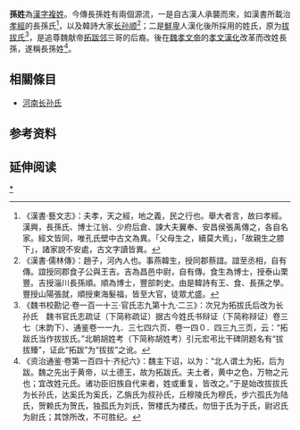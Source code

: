 {{姓氏
|姓氏=长孙
|繁體=長孫
|簡體=长孙
|拼音=Zhǎngsūn
|注音={{Pinyin2zhuyin|Zhǎng}}{{Pinyin2zhuyin|sūn}}
|中国大陆=Zhangsun
|台湾=
|香港=
|澳门=
|新加坡=
|马来西亚=
|越南=Trưởng Tôn
|韩国=
|反切=
|同音字=
|堂号=
|郡望=[[济阳郡|济阳郡]]
}}

'''{{zy|長|-{zh-tw:ㄓㄤˇ;zh-cn:zhǎng}-}}孫姓'''為[[漢字姓氏|漢字]][[複姓|複姓]]。今傳長孫姓有兩個源流，一是自古漢人承襲而來，如漢書所載治[[孝經|孝經]]的長孫氏<ref>《漢書·藝文志》：夫孝，天之經，地之義，民之行也。舉大者言，故曰孝經。漢興，長孫氏、博士江翁、少府后倉、諫大夫翼奉、安昌侯張禹傳之，各自名家。經文皆同，唯孔氏壁中古文為異。「父母生之，續莫大焉」，「故親生之膝下」，諸家說不安處，古文字讀皆異。</ref>，以及韓詩大家[[长孙顺|长孙顺]]<ref>《漢書·儒林傳》：趙子，河內人也。事燕韓生，授同郡蔡誼。誼至丞相，自有傳。誼授同郡食子公與王吉。吉為昌邑中尉，自有傳。食生為博士，授泰山栗豐。吉授淄川長孫順。順為博士，豐部刺史。由是韓詩有王、食、長孫之學。豐授山陽張就，順授東海髮福，皆至大官，徒眾尤盛。</ref>；二是[[鮮卑|鮮卑]]人漢化後所採用的姓氏，原为[[拔拔氏|拔拔氏]]<ref>《魏书校勘记·卷一百一十三·官氏志九第十九·二三》：次兄为拓拔氏后改为长孙氏　魏书官氏志疏证（下简称疏证）据古今姓氏书辩证（下简称辩证）卷三七（末韵下）、通鉴卷一一九．三七四六页、卷一四０．四三九三页，云：“拓跋氏当作拔拔氏。”北朝胡姓考（下简称胡姓考）引元宏弔比干碑阴题名有“拔拔臻”，证此“拓跋”为“拔拔”之讹。</ref>，是追尊魏献帝[[拓跋邻|拓跋邻]]三哥的后裔。後在[[魏孝文帝|魏孝文帝]]的[[孝文漢化|孝文漢化]]改革而改姓長孫，遂稱長孫姓<ref>《资治通鉴·卷第一百四十·齐纪六》：魏主下诏，以为：“北人谓土为拓，后为跋。魏之先出于黄帝，以土德王，故为拓跋氏。夫土者，黄中之色，万物之元也；宜改姓元氏。诸功臣旧族自代来者，姓或重复，皆改之。”于是始改拔拔氏为长孙氏，达奚氏为奚氏，乙旃氏为叔孙氏，丘穆陵氏为穆氏，步六孤氏为陆氏，贺赖氏为贺氏，独孤氏为刘氏，贺楼氏为楼氏，勿忸于氏为于氏，尉迟氏为尉氏；其馀所改，不可胜纪。</ref>。{{or|[[明|明]]以後，以'''長孫姓'''近[[胡|胡]]，多改為[[孫姓|孫姓]]者。}}

==相關條目==
*[[河南长孙氏|河南长孙氏]]

== 参考资料 ==
{{reflist}}

== 延伸阅读 ==
{{Wikisource further reading}}

{{姓氏小作品}}

[[Category:长孙姓|*]]